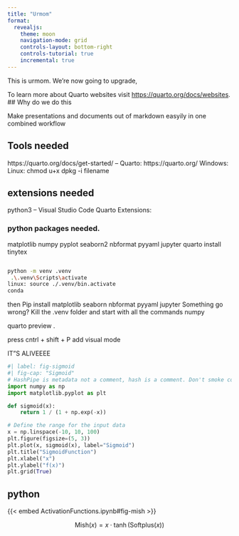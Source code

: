 ```yaml
---
title: "Urmom"
format: 
  revealjs: 
    theme: moon
    navigation-mode: grid 
    controls-layout: bottom-right
    controls-tutorial: true
    incremental: true
---
```


This is urmom.
We're now going to upgrade, 

To learn more about Quarto websites visit <https://quarto.org/docs/websites>.
## Why do we do this

Make presentations and documents out of markdown easyily in one combined workflow

## Tools needed
https://quarto.org/docs/get-started/
-- Quarto:  https://quarto.org/
    Windows: 
    Linux: 
    chmod u+x 
    dpkg -i filename

## extensions needed

python3
-- Visual Studio Code Quarto Extensions: 

### python packages needed.
matplotlib  numpy  pyplot seaborn2 nbformat pyyaml jupyter 
quarto install tinytex
```bash

python -m venv .venv
 .\.venv\Scripts\activate
linux: source ./.venv/bin.activate 
conda 
```
then Pip install matplotlib seaborn nbformat pyyaml jupyter 
Something go wrong? Kill the .venv folder and start with all the commands
numpy

quarto preview .

press cntrl + shift + P 
add visual mode


IT"S ALIVEEEE

```python
#| label: fig-sigmoid
#| fig-cap: "Sigmoid"
# HashPipe is metadata not a comment, hash is a comment. Don't smoke comments.
import numpy as np
import matplotlib.pyplot as plt

def sigmoid(x):
    return 1 / (1 + np.exp(-x))

# Define the range for the input data
x = np.linspace(-10, 10, 100)
plt.figure(figsize=(5, 3))
plt.plot(x, sigmoid(x), label="Sigmoid")
plt.title("SigmoidFunction")
plt.xlabel("x")
plt.ylabel("f(x)")
plt.grid(True) 
```

## python

{{< embed ActivationFunctions.ipynb#fig-mish >}}

$$
\text{Mish}(x) = x \cdot \tanh(\text{Softplus}(x))
$$
